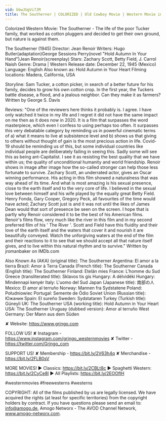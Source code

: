 ```yaml
---
vid: bbwJUgVi7JM
title: The Southerner | COLORIZED | Old Cowboy Movie | Western Movie in Full Length
---
```


Colorized Western Movie: The Southerner - The life of the poor Tucker family, that worked as cotton pluggers and decided to get their own ground, but nature is against them.

The Southerner (1945)
Director: Jean Renoir
Writers: Hugo Butler(adaptation)George Sessions Perry(novel "Hold Autumn In Your Hand")Jean Renoir(screenplay)
Stars: Zachary Scott, Betty Field, J. Carrol Naish
Genre: Drama | Western
Release date: December 22, 1945 (Mexico)
Language: English
Also known as: Hold Autumn in Your Heart
Filming locations: Madera, California, USA

Storyline:
Sam Tucker, a cotton picker, in search of a better future for his family, decides to grow his own cotton crop. In the first year, the Tuckers battle disease, a flood, and a jealous neighbor. Can they make it as farmers? Written by George S. Davis

Reviews:
"One of the reviewers here thinks it probably is. I agree. I have only watched it twice in my life and I regret it did not have the same impact on me then as it does now in 2020. It is a film that surpasses the word masterpiece, which even I confess to using perhaps too often. It surpasses this very debatable category by reminding us in powerful cinematic terms of a) what it means to live at subsistence level and b) shows us that giving to others without thought of gain is the most precious action in life. Covid-19 should be reminding us of this, but some individual countries like individual people are deliberately failing in seeing this. Sadly some will see this as being ant-Capitalist. I see it as resisting the best quality that we have within us; the quality of unconditional humanity and world friendship. Renoir shows in image after image how the so-called stronger can help those less fortunate to survive. Zachary Scott, an underrated actor, gives an Oscar winning performance. His acting in this film showed a naturalness that was way ahead of its time. And what is most amazing is his sexual presence, close to the earth itself and to the very core of life. I believed in the sexual love between himself and his wife played by the equally great Betty Field. Henry Fonda, Gary Cooper, Gregory Peck, all favourites of the time would have acted; Zachary Scott just is and it was not until the likes of James Dean would that sort of presence be seen on the screen. I hope that is partly why Renoir considered it to be the best of his American films. Renoir's films flow, very much like the river in this film and in my second preferred film of his ' The River '. Scott and Field have this fluidity and their love of the earth itself and the waters that cover it and nourish it are beautifully conveyed. Watch the unforgiving waters at the end of the film and their reactions to it to see that we should accept all that nature itself gives, and to live within this natural rhythm and to survive." Written by jromanbaker on IMDb.com

Also Known As (AKA)
(original title): The Southerner
Argentina: El amor a la tierra
Brazil: Amor à Terra
Canada (French title): The Southerner
Canada (English title): The Southerner
Finland: Etelän mies
France: L'homme du Sud
Greece (transliterated title): Sklavos tis gis
Hungary: A délvidéki
Hungary: Mindennapi kenyér
Italy: L'uomo del Sud
Japan (Japanese title): 南部の人
Mexico: El amor al terruño
Norway: Mannen fra Sydstatene
Poland: Południowiec
Portugal: Semente de Ódio
Soviet Union (Russian title): Южанин
Spain: El sureño
Sweden: Sydstataren
Turkey (Turkish title): Güneyli
UK: The Southerner
USA (working title): Hold Autumn in Your Heart
USA: The Southerner
Uruguay (dubbed version): Amor al terruño
West Germany: Der Mann aus dem Süden

✘ Website: https://www.grjngo.com

FOLLOW US!
✘ Instagram - https://www.instagram.com/grjngo_westernmovies
✘ Twitter - https://twitter.com/Grjngo_com

SUPPORT US!
✘ Membership - https://bit.ly/2V63h4q
✘ Merchandise - https://bit.ly/2FLB0sV

MORE MOVIES! 
► Classics: https://bit.ly/2CBLt8c 
► Spaghetti Western: https://bit.ly/2CyCe8I 
► All Playlists: https://bit.ly/2EOOfIH 

#westernmovies #freewesterns #westerns

COPYRIGHT: All of the films published by us are legally licensed. We have acquired the rights (at least for specific territories) from the copyright holders by contract. If you have questions please send an email to: info@amogo.de, Amogo Networx - The AVOD Channel Network, www.amogo-networx.com.